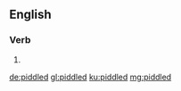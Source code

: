 ==English==

===Verb===
{{head|en|verb form}}

# {{en-past of|piddle}}

[[de:piddled]]
[[gl:piddled]]
[[ku:piddled]]
[[mg:piddled]]